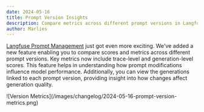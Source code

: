 ```yaml
---
date: 2024-05-16
title: Prompt Version Insights
description: Compare metrics across different prompt versions in Langfuse Prompt Management.
author: Marlies
---
```



<ChangelogHeader />

[Langfuse Prompt Management](/docs/prompts) just got even more exciting. We've added a new feature enabling you to compare scores and metrics across different prompt versions. Key metrics now include trace-level and generation-level scores. This feature helps in understanding how prompt modifications influence model performance. Additionally, you can view the generations linked to each prompt version, providing insight into how changes affect generation quality. 

<Frame border className="max-w-2xl mt-10">
  ![Version Metrics](/images/changelog/2024-05-16-prompt-version-metrics.png)
</Frame>

